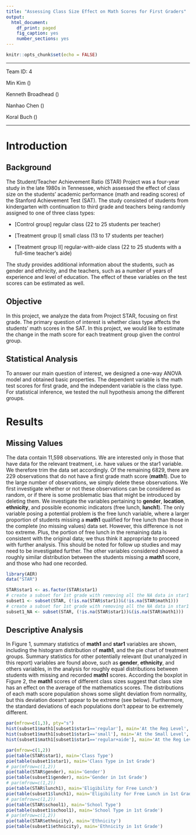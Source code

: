 ```yaml
---
title: "Assessing Class Size Effect on Math Scores for First Graders"
output: 
  html_document:
    df_print: paged
    fig_caption: yes
    number_sections: yes
---
```


```r
knitr::opts_chunk$set(echo = FALSE)
```
***

Team ID: 4

Min Kim ()

Kenneth Broadhead ()

Nanhao Chen ()

Koral Buch ()

***

# Introduction
## Background

The Student/Teacher Achievement Ratio (STAR) Project was a four-year study in the late 1980s in Tennessee, which assessed the effect of class size on the students’ academic performance (math and reading scores) of the Stanford Achievement Test (SAT). The study consisted of students from kindergarten with continuation to third grade and teachers being randomly assigned to one of three class types:

* [Control group] regular class (22 to 25 students per teacher)

* [Treatment group I] small class (13 to 17 students per teacher)

* [Treatment group II] regular-with-aide class (22 to 25 students with a full-time teacher's aide)

The study provides additional information about the students, such as gender and ethnicity, and the teachers, such as a number of years of experience and level of education. The effect of these variables on the test scores can be estimated as well.

## Objective
In this project, we analyze the data from Project STAR, focusing on first grade. The primary question of interest is whether class type affects the students’ math scores in the SAT. In this project, we would like to estimate the change in the math score for each treatment group given the control group.

## Statistical Analysis
To answer our main question of interest, we designed a one-way ANOVA model and obtained basic properties. The dependent variable is the math test scores for first grade, and the independent variable is the class type. For statistical inference, we tested the null hypothesis among the different groups.

# Results
## Missing Values
The data contain 11,598 observations. We are interested only in those that have data for the relevant treatment, i.e. have values or the star1 variable. We therefore trim the data set accordingly. Of the remaining 6829, there are 229 observations that do not have a first grade math score (**math1**). Due to the large number of observations, we simply delete these observations. We first investigate whether or not these observations can be considered as random, or if there is some problematic bias that might be introduced by deleting them. We investigate the variables pertaining to **gender**, **location**, **ethnicity**, and possible economic indicators (free lunch, **lunch1**). The only variable posing a potential problem is the free lunch variable, where a larger proportion of students missing a **math1** qualified for free lunch than those in the complete (no missing values) data set.  However, this difference is not too extreme. Plus, the portion of free lunch in the remaining data is consistent with the original data; we thus think it appropriate to proceed with further analysis. This should be noted for follow up studies and may need to be investigated further. The other variables considered showed a roughly similar distribution between the students missing a **math1** score, and those who had one recorded.

```r
library(AER)
data("STAR")
```

```r
STAR$star1 <- as.factor(STAR$star1)
# create a subset for 1st grade with removing all the NA data in star1 and math1
subset1 <- subset(STAR, (!is.na(STAR$star1))&(!is.na(STAR$math1)))
# create a subset for 1st grade with removing all the NA data in star1 and keep NA in math1
subset1_NA <- subset(STAR, (!is.na(STAR$star1))&(is.na(STAR$math1)))
```

## Descriptive Analysis
In Figure 1, summary statistics of **math1** and **star1** variables are shown, including the histogram distribution of **math1**, and the pie chart of treatment groups. Summary statistics for other potentially relevant (but unanalyzed in this report) variables are found above, such as **gender**, **ethnicity**, and others variables, in the analysis for roughly equal distributions between students with missing and recorded **math1** scores. According the boxplot in Figure 2, the **math1** scores of different class sizes suggest that class size has an effect on the average of the mathematics scores. The distributions of each math score population shows some slight deviation from normality, but this deviation doesn’t appear to be extreme (see below). Furthermore, the standard deviations of each populations don’t appear to be extremely different.

```r
par(mfrow=c(1,3), pty="s")
hist(subset1$math1[subset1$star1=='regular'], main='At the Reg Level', xlab='1st grade math score')
hist(subset1$math1[subset1$star1=='small'], main='At the Small Level', xlab='1st grade math score')
hist(subset1$math1[subset1$star1=='regular+aide'], main='At the Reg Level with Aide', xlab='1st grade math score')
```

```r
par(mfrow=c(1,2))
pie(table(STAR$star1), main='Class Type')
pie(table(subset1$star1), main='Class Type in 1st Grade')
# par(mfrow=c(1,2))
pie(table(STAR$gender), main='Gender')
pie(table(subset1$gender), main='Gender in 1st Grade')
# par(mfrow=c(1,2))
pie(table(STAR$lunch1), main='Eligibility for Free Lunch')
pie(table(subset1$lunch1), main='Eligibility for Free Lunch in 1st Grade')
# par(mfrow=c(1,2))
pie(table(STAR$school1), main='School Type')
pie(table(subset1$school1), main='School Type in 1st Grade')
# par(mfrow=c(1,2))
pie(table(STAR$ethnicity), main='Ethnicity')
pie(table(subset1$ethnicity), main='Ethnicity in 1st Grade')
```




